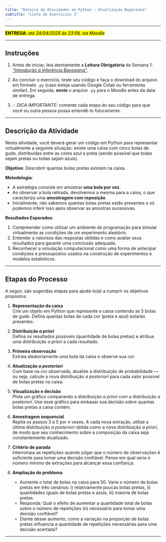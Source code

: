 ```yaml
---
title: "Roteiro de Atividades em Python — Atualização Bayesiana"
subtitle: "Lista de Exercícios 1"
---
```


---

<mark>**ENTREGA**: *até 24/04/2025 às 23:59, via Moodle*</mark>

---

## Instruções

1. Antes de iniciar, leia atentamente a **Leitura Obrigatória** da Semana 1: [*"Introdução à Inferência Bayesiana"*](https://fcopf.github.io/MEAD/conteudo/probabilidade_inferencia/intro-bayes.html){target="_blank"}.

2. Ao concluir o exercício, teste seu código e faça o download do arquivo em formato `.py` (caso esteja usando Google Colab ou ferramenta similar). Em seguida, **envie** o arquivo `.py` para o Moodle antes da data de entrega.

3. 💡 *DICA IMPORTANTE:* comente cada etapa do seu código para que você ou outra pessoa possa entendê-lo futuramente.

---

## Descrição da Atividade

Nesta atividade, você deverá gerar um código em Python para representar virtualmente a seguinte situação: existe uma caixa com cinco bolas de gude, distribuídas entre as cores azul e preta (sendo possível que todas sejam pretas ou todas sejam azuis). 

**Objetivo**: Descobrir quantas bolas pretas existem na caixa.

**Metodologia**:

- A estratégia consiste em amostrar **uma bola por vez**. 
- Ao observar a bola retirada, devolvemos a mesma para a caixa, o que caracteriza uma **amostragem com reposição**. 
- Inicialmente, não sabemos quantas bolas pretas estão presentes e só podemos inferir isso após observar as amostras sucessivas.

**Resultados Esperados**:

1. Compreender como utilizar um ambiente de programação para simular virtualmente as condições de um experimento aleatório.
2. Entender a natureza das respostas obtidas e como avaliar seus resultados para garantir uma conclusão adequada.
3. Reconhecer a simulação computacional como uma forma de antecipar condições e pressupostos usados na construção de experimentos e modelos estatísticos.

---

## Etapas do Processo

A seguir, são sugeridas etapas para ajudá-lo(a) a cumprir os objetivos propostos:

1. **Representação da caixa**  
   Crie um objeto em Python que represente a caixa contendo as 5 bolas de gude. Defina quantas bolas de cada cor (preta e azul) estarão presentes.

2. **Distribuição *a priori***  
   Defina os resultados possíveis (quantidade de bolas pretas) e atribua uma distribuição *a priori* a cada resultado.

3. **Primeira observação**  
   Extraia aleatoriamente uma bola da caixa e observe sua cor.

4. **Atualização *a posteriori***  
   Com base na cor observada, atualize a distribuição de probabilidade — ou seja, calcule a nova distribuição *a posteriori* para cada valor possível de bolas pretas na caixa.

5. **Visualização e decisão**  
   Plote um gráfico comparando a distribuição *a priori* com a distribuição *a posteriori*. Use esse gráfico para embasar sua decisão sobre quantas bolas pretas a caixa contém.

6. **Amostragem sequencial**  
   Repita os passos 3 a 5 por *n* vezes. A cada nova extração, utilize a última distribuição *a posteriori* obtida como a nova distribuição *a priori*, de modo que seu conhecimento sobre a composição da caixa seja constantemente atualizado.

7. **Critério de parada**  
   Interrompa as repetições quando julgar que o número de observações é suficiente para tomar uma decisão confiável. Pense em qual seria o número mínimo de extrações para alcançar essa confiança.

8. **Ampliação do problema**  
   - Aumente o total de bolas na caixa para 50. Varie o número de bolas pretas em três cenários: i) relativamente poucas bolas pretas, ii) quantidades iguais de bolas pretas e azuis, iii) maioria de bolas pretas.  
   - Responda: Qual o efeito de aumentar a quantidade total de bolas sobre o número de repetições (*n*) necessário para tomar uma decisão confiável?  
   - Diante desse aumento, como a variação na proporção de bolas pretas influencia a quantidade de repetições necessárias para uma decisão acertada?

---
